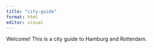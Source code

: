 ```yaml
---
title: "city-guide"
format: html
editor: visual
---
```


Welcome! This is a city guide to Hamburg and Rotterdam.
